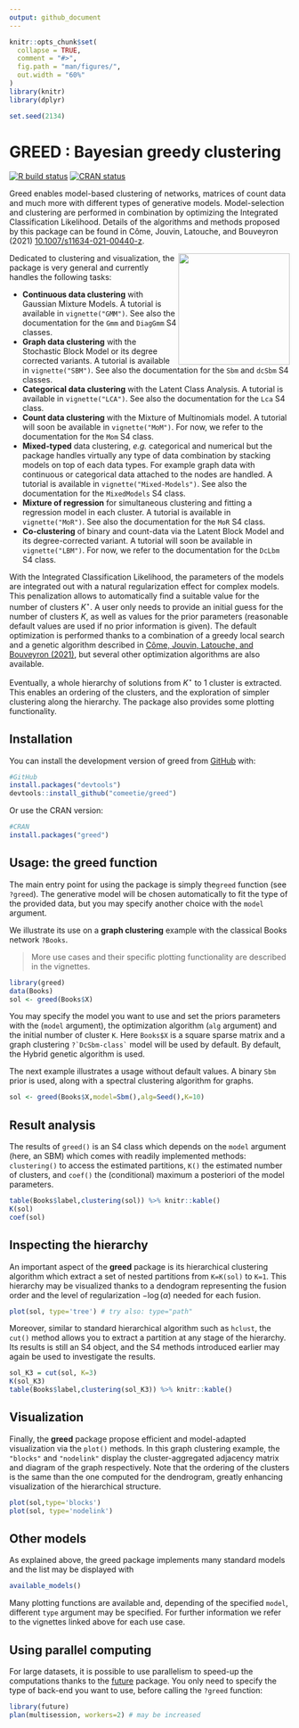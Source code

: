 ```yaml
---
output: github_document
---
```


<!-- README.md is generated from README.Rmd. Please edit that file -->

```r
knitr::opts_chunk$set(
  collapse = TRUE,
  comment = "#>",
  fig.path = "man/figures/",
  out.width = "60%"
)
library(knitr)
library(dplyr) 

set.seed(2134)
```




# GREED : Bayesian greedy clustering
<!-- badges: start -->
[![R build status](https://github.com/comeetie/greed/workflows/R-CMD-check/badge.svg)](https://github.com/comeetie/greed/actions)
[![CRAN status](https://www.r-pkg.org/badges/version/greed)](https://CRAN.R-project.org/package=greed)
<!-- badges: end -->

Greed enables model-based clustering of networks, matrices of count data and much more with different types of generative models. Model-selection and clustering are performed in combination by optimizing the Integrated Classification Likelihood. Details of the algorithms and methods proposed by this package can be found in Côme, Jouvin, Latouche, and Bouveyron (2021) [10.1007/s11634-021-00440-z](https://doi.org/10.1007/s11634-021-00440-z).

<img src="man/figures/greed.png" width=200 align="right" />


Dedicated to clustering and visualization, the package is very general and currently handles the following tasks:

 * **Continuous data clustering** with Gaussian Mixture Models. A tutorial is available in `vignette("GMM")`. See also the documentation for the `Gmm` and `DiagGmm` S4 classes.
  * **Graph data clustering** with the Stochastic Block Model or its degree corrected variants. A tutorial is available in `vignette("SBM")`. See also the documentation for the `Sbm` and `dcSbm` S4 classes.
 * **Categorical data clustering** with the Latent Class Analysis. A tutorial is available in `vignette("LCA")`. See also the documentation for the `Lca` S4 class.
 * **Count data clustering** with the Mixture of Multinomials model. A tutorial will soon be available in `vignette("MoM")`. For now, we refer to the documentation for the `Mom` S4 class.
 * **Mixed-typed** data clustering, *e.g.* categorical and numerical but the package handles virtually any type of data combination by stacking models on top of each data types. For example graph data with continuous or categorical data attached to the nodes are handled. A tutorial is available in `vignette("Mixed-Models")`. See also the documentation for the `MixedModels` S4 class.
 * **Mixture of regression** for simultaneous clustering and fitting a regression model in each cluster.  A tutorial is available in `vignette("MoR")`. See also the documentation for the `MoR` S4 class.
 * **Co-clustering** of binary and count-data via the Latent Block Model and its degree-corrected variant. A tutorial will soon be available in `vignette("LBM")`. For now, we refer to the documentation for the `DcLbm` S4 class.
 


With the Integrated Classification Likelihood, the parameters of the models are integrated out with a natural regularization effect for complex models. This penalization allows to automatically find a suitable value for the number of clusters $K^\star$. A user only needs to provide an initial guess for the number of clusters $K$, as well as values for the prior parameters (reasonable default values are used if no prior information is given). The default optimization is performed thanks to a combination of a greedy local search and a genetic algorithm described in [Côme, Jouvin, Latouche, and Bouveyron (2021)](https://doi.org/10.1007/s11634-021-00440-z), but several other optimization algorithms are also available.

Eventually, a whole hierarchy of solutions from $K^\star$ to 1 cluster is extracted. This enables an ordering of the clusters, and the exploration of simpler clustering along the hierarchy. The package also provides some plotting functionality.


## Installation

You can install the development version of greed from [GitHub](https://github.com/) with:

``` r
#GitHub
install.packages("devtools")
devtools::install_github("comeetie/greed")
```

Or use the CRAN version:
``` r
#CRAN
install.packages("greed")
```

## Usage: the greed function


The main entry point for using the package is simply the`greed` function (see `?greed`). The generative model will be chosen automatically to fit the type of the provided data, but you may specify another choice with the `model` argument. 

We illustrate its use on a **graph clustering** example with the classical Books network `?Books`.

> More use cases and their specific plotting functionality are described in the vignettes.

```r
library(greed)
data(Books)
sol <- greed(Books$X) 
```

You may specify the model you want to use and set the priors parameters with the (`model` argument), the optimization algorithm (`alg` argument) and the initial number of cluster `K`. Here `Books$X` is a square sparse matrix and a graph clustering ``?`DcSbm-class` `` model will be used by default. By default, the Hybrid genetic algorithm is used. 


The next example illustrates a usage without default values. A binary `Sbm` prior is used, along with a spectral clustering algorithm for graphs.


```r
sol <- greed(Books$X,model=Sbm(),alg=Seed(),K=10)
```

## Result analysis
The results of `greed()` is an S4 class which depends on the `model` argument (here, an SBM) which comes with readily implemented methods: `clustering()` to access the estimated partitions, `K()` the estimated number of clusters, and `coef()` the (conditional) maximum a posteriori of the model parameters. 
```r
table(Books$label,clustering(sol)) %>% knitr::kable()
K(sol)
coef(sol)
```


## Inspecting the hierarchy 
An important aspect of the **greed** package is its hierarchical clustering algorithm which extract a set of nested partitions from `K=K(sol)` to `K=1`. This hierarchy may be visualized thanks to a dendogram representing the fusion order and the level of regularization $- \log(\alpha)$ needed for each fusion.
```r
plot(sol, type='tree') # try also: type="path"
```

Moreover, similar to standard hierarchical algorithm such as `hclust`, the `cut()` method allows you to extract a partition at any stage of the hierarchy. Its results is still an S4 object, and the S4 methods introduced earlier may again be used to investigate the results.

```r
sol_K3 = cut(sol, K=3)
K(sol_K3)
table(Books$label,clustering(sol_K3)) %>% knitr::kable()
```


## Visualization
Finally, the **greed** package propose efficient and model-adapted visualization via the `plot()` methods. In this graph clustering example, the `"blocks"` and `"nodelink"` display the cluster-aggregated adjacency matrix and diagram of the graph respectively. Note that the ordering of the clusters is the same than the one computed for the dendrogram, greatly enhancing visualization of the hierarchical structure.

```r
plot(sol,type='blocks')
plot(sol, type='nodelink')
```

## Other models
As explained above, the greed package implements many standard models and the list may be displayed with
```r
available_models()
```

Many plotting functions are available and, depending of the specified `model`, different `type` argument may be specified. For further information we refer to the vignettes linked above for each use case.

## Using parallel computing 

For large datasets, it is possible to use parallelism to speed-up the computations thanks to the [future](https://github.com/HenrikBengtsson/future) package. You only need to specify the type of back-end you want to use, before calling the `?greed` function:
```r
library(future)
plan(multisession, workers=2) # may be increased
```


